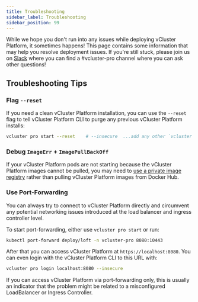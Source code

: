 ```yaml
---
title: Troubleshooting
sidebar_label: Troubleshooting
sidebar_position: 99
---
```



While we hope you don't run into any issues while deploying vCluster Platform, it sometimes happens! This
page contains some information that may help you resolve deployment issues. If you're still
stuck, please join us on [Slack](https://slack.loft.sh/) where you can find a #vcluster-pro channel
where you can ask other questions!

## Troubleshooting Tips

### Flag `--reset`

If you need a clean vCluster Platform installation, you can use the `--reset` flag to tell vCluster Platform CLI to purge
any previous vCluster Platform installs:

```bash
vcluster pro start --reset    # --insecure  ...add any other `vcluster pro start` flags if needed
```

### Debug `ImageErr` + `ImagePullBackOff`

If your vCluster Platform pods are not starting because the vCluster Platform images cannot be pulled, you may need to
[use a private image registry](/platform/admin/guides/offline-installations.mdx#offline-images) rather than
pulling vCluster Platform images from Docker Hub.

### Use Port-Forwarding

You can always try to connect to vCluster Platform directly and circumvent any potential networking issues
introduced at the load balancer and ingress controller level.

To start port-forwarding, either use `vcluster pro start` or run:

```bash
kubectl port-forward deploy/loft -n vcluster-pro 8080:10443
```

After that you can access vCluster Platform at `https://localhost:8080`. You can even login with the vCluster Platform CLI
to this URL with:

```bash
vcluster pro login localhost:8080 --insecure
```

If you can access vCluster Platform via port-forwarding only, this is usually an indicator that the problem
might be related to a misconfigured LoadBalancer or Ingress Controller.
